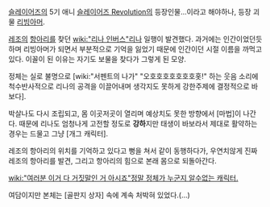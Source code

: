 [[슬레이어즈]]의 5기 애니 [[슬레이어즈 Revolution]]의 등장인물...이라고 해야하나, 등장 괴물 [[리빙아머]].

[[레조]]의 [[항아리]]를 찾던 [[wiki:"리나 인버스"리나]] 일행이 발견했다. 과거에는 인간이었던듯 하며 리빙아머가 되면서 부분적으로 기억을 잃었기 때문에 인간이던 시절 이름을 까먹고 있다. 이꼴이 된 이유는 자기도 보물을 찾다가 그렇게 된 모양. 

정체는 실로 불명으로 [wiki:"서펜트의 나가" "오호호호호호호호홋!" 하는 웃음 소리에 척수반사적으로 리나의 공격을 이끌어내며 생각지도 못하게 강한주제에 결정적으로 바보다]. 

박살나도 다시 조립되고, 몸 이곳저곳이 열리며 예상치도 못한 방향에서 [마법]이 나간다. 때문에 리나도 엄청나게 고전할 정도로 '''강하'''지만 태생이 바보라서 제대로 활약하는 경우는 드물고 그냥 [개그 캐릭터].

레조의 항아리의 위치를 기억하고 있다고 뻥을 쳐서 같이 동행하다가, 우연치않게 진짜 레조의 항아리를 발견, 그리고 항아리의 힘으로 본래 몸으로 되돌아간다.

[[wiki:"여러분 이거 다 거짓말인 거 아시죠"정말 정체가 누군지 알수없는 캐릭터.]]

여담이지만 본체는 [골판지 상자] 속에 계속 처박혀 있었다.(...)
